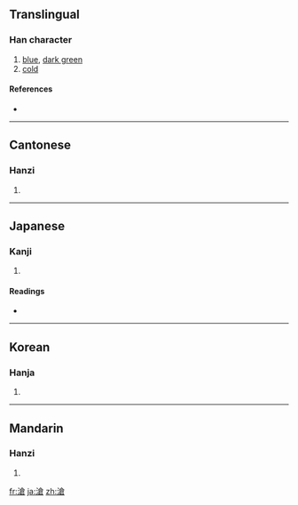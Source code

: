 {{also|沧}}
==Translingual==

===Han character===
{{Han char|rn=85|rad=水|as=10|sn=13|four=3816<sub>7</sub>|canj=水人戈口 (EOIR)}}

# [[blue]], [[dark green]]
# [[cold]]

====References====
* {{Han ref|kx=0641.290|dkj=18007|dj=1049.080|hdz=31703.010|uh=6EC4|ud=28356|bh=B7C9|bd=47049}}

----

==Cantonese==

===Hanzi===
{{yue-hanzi|jyut=|y=chong1|sim=沧}}

# {{defn|Cantonese}}

----

==Japanese==

===Kanji===
{{ja-kanji|grade=|rs=水10}}

# {{defn|Japanese}}

====Readings====
* {{ja-readings|on=[[そう]] (sō)|kun=[[さむい]] (samui)}}

----

==Korean==

===Hanja===
{{ko-hanja|hangeul=창|eumhun=|rv=chang|mr=ch'ang|y=chang}}

# {{defn|Korean}}

----

==Mandarin==

===Hanzi===
{{cmn-hanzi|sim=沧|pin=[[cāng]] ([[cang1]]), [[gé]] ([[ge2]])|wg=ts'ang<sup>1</sup>, ko<sup>2</sup>}}

# {{defn|Mandarin}}

[[fr:滄]]
[[ja:滄]]
[[zh:滄]]